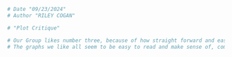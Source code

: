 ```r
# Date "09/23/2024"
# Author "RILEY COGAN"
```

```r
# "Plot Critique"

# Our Group likes number three, because of how straight forward and easy to decipher it is, and we don't like number forty-two because of how hard to decipher it is. 
# The graphs we like all seem to be easy to read and make sense of, combining simplicity and style. 

```

